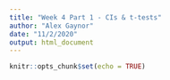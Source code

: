```yaml
---
title: "Week 4 Part 1 - CIs & t-tests"
author: "Alex Gaynor"
date: "11/2/2020"
output: html_document
---
```


```r
knitr::opts_chunk$set(echo = TRUE)
```
